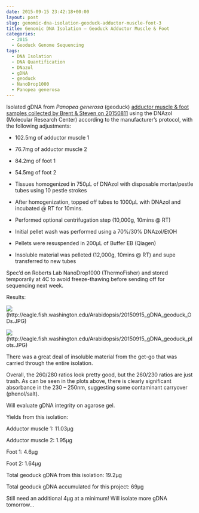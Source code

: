 ```yaml
---
date: 2015-09-15 23:42:18+00:00
layout: post
slug: genomic-dna-isolation-geoduck-adductor-muscle-foot-3
title: Genomic DNA Isolation – Geoduck Adductor Muscle & Foot
categories:
  - 2015
  - Geoduck Genome Sequencing
tags:
  - DNA Isolation
  - DNA Quantification
  - DNazol
  - gDNA
  - geoduck
  - NanoDrop1000
  - Panopea generosa
---
```


Isolated gDNA from _Panopea generosa_ (geoduck) [adductor muscle & foot samples collected by Brent & Steven on 20150811](https://onsnetwork.org/halfshell/2015/08/11/big-day-big-clam/) using the DNAzol (Molecular Research Center) according to the manufacturer's protocol, with the following adjustments:




    
  * 102.5mg of adductor muscle 1

    
  * 76.7mg of adductor muscle 2

    
  * 84.2mg of foot 1

    
  * 54.5mg of foot 2

    
  * Tissues homogenized in 750μL of DNAzol with disposable mortar/pestle tubes using 10 pestle strokes

    
  * After homogenization, topped off tubes to 1000μL with DNAzol and incubated @ RT for 10mins.

    
  * Performed optional centrifugation step (10,000g, 10mins @ RT)

    
  * Initial pellet wash was performed using a 70%/30% DNAzol/EtOH

    
  * Pellets were resuspended in 200μL of Buffer EB (Qiagen)

    
  * Insoluble material was pelleted (12,000g, 10mins @ RT) and supe transferred to new tubes



Spec'd on Roberts Lab NanoDrop1000 (ThermoFisher) and stored temporarily at 4C to avoid freeze-thawing before sending off for sequencing next week.



Results:

![](https://eagle.fish.washington.edu/Arabidopsis/20150915_gDNA_geoduck_ODs.JPG)(http://eagle.fish.washington.edu/Arabidopsis/20150915_gDNA_geoduck_ODs.JPG)



![](https://eagle.fish.washington.edu/Arabidopsis/20150915_gDNA_geoduck_plots.JPG)(http://eagle.fish.washington.edu/Arabidopsis/20150915_gDNA_geoduck_plots.JPG)



There was a great deal of insoluble material from the get-go that was carried through the entire isolation.

Overall, the 260/280 ratios look pretty good, but the 260/230 ratios are just trash. As can be seen in the plots above, there is clearly significant absorbance in the 230 – 250nm, suggesting some contaminant carryover (phenol/salt).

Will evaluate gDNA integrity on agarose gel.

Yields from this isolation:

Adductor muscle 1: 11.03μg

Adductor muscle 2: 1.95μg

Foot 1: 4.6μg

Foot 2: 1.64μg



Total geoduck gDNA from this isolation: 19.2μg



Total geoduck gDNA accumulated for this project: 69μg

Still need an additional 4μg at a minimum! Will isolate more gDNA tomorrow...
